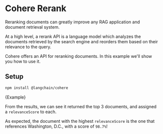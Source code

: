 # Cohere Rerank

Reranking documents can greatly improve any RAG application and document retrieval system.

At a high level, a rerank API is a language model which analyzes the documents retrieved by the search engine and reorders them based on their relevance to the query.

Cohere offers an API for reranking documents. In this example we'll show you how to use it.

## Setup


<IntegrationInstallTooltip></IntegrationInstallTooltip>

```bash npm2yarn
npm install @langchain/cohere
```


<CodeBlock language="typescript">{Example}</CodeBlock>

From the results, we can see it returned the top 3 documents, and assigned a `relevanceScore` to each.

As expected, the document with the highest `relevanceScore` is the one that references Washington, D.C., with a score of `98.7%`!
